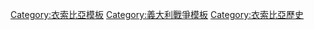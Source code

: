 {{Campaignbox
|name=Campaignbox First Italo-Ethiopian War
|title=[[第一次義大利衣索比亞戰爭]]
|listclass = hlist
|battles=
* [[科亞提特戰役|科亞提特]]
* [[安巴阿拉吉戰役|安巴阿拉吉]]
* [[默克萊戰役|默克萊]]
* [[阿杜瓦戰役|阿杜瓦]]
* [[提格里戰役|提格里]]
}}<noinclude>
[[Category:衣索比亞模板]]
[[Category:義大利戰爭模板]]
[[Category:衣索比亞歷史]]
</noinclude>